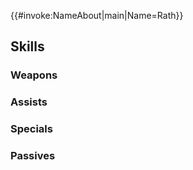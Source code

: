 {{#invoke:NameAbout|main|Name=Rath}}{{HeroPage Tabs}}
{{Hero Infobox
|Name=Rath
|Title=Wolf of Sacae
|WeaponType=Green Bow
|Origin=Fire Emblem: The Blazing Blade
|Gender=Male
|MoveType=Cavalry
|actorJP=津田健次郎
|actorEN=Jacob Craner
|artist=霜村航
|additionDate=February 17, 2020
|releaseDate=February 17, 2020
|randomStartTime=2020-03-17T07:00:00Z
|poolDate=March 5, 2020
|poolRarities=3,4
|TagID=ラス
|InternalID=490
|Properties=
|cv1=6
|cv2=1110100
|description=Son of the Kutolah tribe's chieftain, Dayan, the Silver Wolf. Lives as a proud Sacaen warrior. Appears in Fire Emblem: The Blazing Blade.
}}
{{Stats Page
|Lv1HP=17|Lv1ATK=7|Lv1SPD=7|Lv1DEF=8|Lv1RES=5
|GRHP=55|GRATK=60|GRSPD=65|GRDEF=35|GRRES=45
}}
==Skills==
===Weapons===
{{Weapons Table
|weapon1=Iron Bow
|weapon1Default=1
|weapon1Unlock=1
|weapon2=Steel Bow
|weapon2Default=2
|weapon2Unlock=2
|weapon3=Slaying Bow
|weapon3Default=4
|weapon3Unlock=3
|weapon4=Slaying Bow+
|weapon4Default=5
|weapon4Unlock=5
|weapon5=Sacaen-Wolf Bow
|weapon5Default=
|weapon5Unlock=5
}}
===Assists===
{{Assists Table
}}
===Specials===
{{Specials Table
|special1=Night Sky
|special1Default=4
|special1Unlock=3
|special2=Glimmer
|special2Default=
|special2Unlock=4
}}
===Passives===
{{Passives Table
|passiveA1=Spd/Res Form 1
|passiveA2=Spd/Res Form 2
|passiveA3=Spd/Res Form 3
|passiveA1Unlock=1
|passiveA2Unlock=2
|passiveA3Unlock=4
|passiveC1=Def Smoke 1
|passiveC2=Def Smoke 2
|passiveC3=Def Smoke 3
|passiveC1Unlock=3
|passiveC2Unlock=4
|passiveC3Unlock=5
}}
{{Heroes Navbox}}